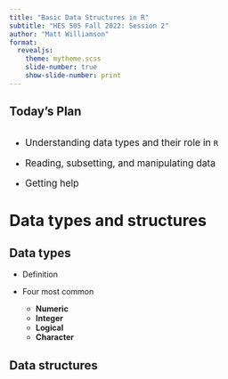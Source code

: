 ```yaml
---
title: "Basic Data Structures in R"
subtitle: "HES 505 Fall 2022: Session 2"
author: "Matt Williamson"
format: 
  revealjs:
    theme: mytheme.scss
    slide-number: true
    show-slide-number: print
---
```


## Today's Plan {background="#43464B" background-image="img/slide_1/Helix_Nebula.jpeg"}

:::{style="font-size: 1.2em; text-align: middle; margin-top: 2em"}

- Understanding data types and their role in `R`

- Reading, subsetting, and manipulating data

- Getting help
:::

# Data types and structures {background="#0033A0"}

## Data types

* Definition

* Four most common
  * __Numeric__
  * __Integer__
  * __Logical__
  * __Character__
  
## Data structures


  
